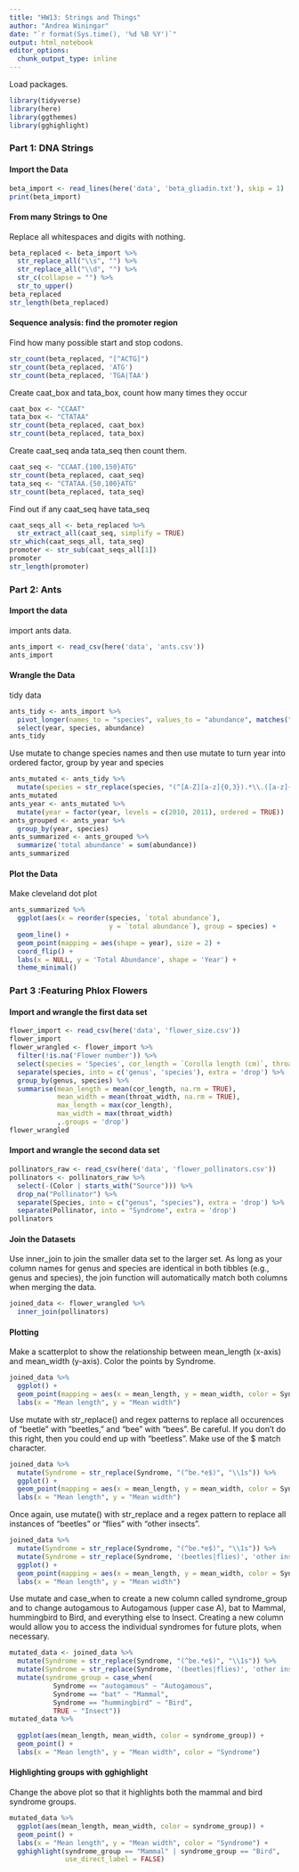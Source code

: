 ```yaml
---
title: "HW13: Strings and Things"
author: "Andrea Winingar"
date: "`r format(Sys.time(), '%d %B %Y')`"
output: html_notebook
editor_options: 
  chunk_output_type: inline
---
```


Load packages.

```r
library(tidyverse)
library(here)
library(ggthemes)
library(gghighlight)
```

### Part 1: DNA Strings

#### Import the Data

```r
beta_import <- read_lines(here('data', 'beta_gliadin.txt'), skip = 1)
print(beta_import)
```

#### From many Strings to One

Replace all whitespaces and digits with nothing. 

```r
beta_replaced <- beta_import %>% 
  str_replace_all("\\s", "") %>% 
  str_replace_all("\\d", "") %>% 
  str_c(collapse = "") %>% 
  str_to_upper()
beta_replaced
str_length(beta_replaced)
```

#### Sequence analysis: find the promoter region

Find how many possible start and stop codons.

```r
str_count(beta_replaced, "[^ACTG]")
str_count(beta_replaced, 'ATG')
str_count(beta_replaced, 'TGA|TAA')
```

Create caat_box and tata_box, count how many times they occur

```r
caat_box <- "CCAAT"
tata_box <- "CTATAA"
str_count(beta_replaced, caat_box)
str_count(beta_replaced, tata_box)
```

Create caat_seq anda tata_seq then count them.

```r
caat_seq <- "CCAAT.{100,150}ATG"
str_count(beta_replaced, caat_seq)
tata_seq <- "CTATAA.{50,100}ATG"
str_count(beta_replaced, tata_seq)
```

Find out if any caat_seq have tata_seq

```r
caat_seqs_all <- beta_replaced %>% 
  str_extract_all(caat_seq, simplify = TRUE)
str_which(caat_seqs_all, tata_seq)
promoter <- str_sub(caat_seqs_all[1])
promoter
str_length(promoter)
```

### Part 2: Ants

#### Import the data

import ants data.

```r
ants_import <- read_csv(here('data', 'ants.csv'))
ants_import
```

#### Wrangle the Data

tidy data

```r
ants_tidy <- ants_import %>% 
  pivot_longer(names_to = "species", values_to = "abundance", matches("[A-Z].+\\..+", ignore.case = FALSE)) %>% 
  select(year, species, abundance)
ants_tidy
```

Use mutate to change species names and then use mutate to turn year into ordered factor, group by year and species

```r
ants_mutated <- ants_tidy %>% 
  mutate(species = str_replace(species, "(^[A-Z][a-z]{0,3}).*\\.([a-z]{1,4}).*", "\\1\\2"))
ants_mutated
ants_year <- ants_mutated %>% 
  mutate(year = factor(year, levels = c(2010, 2011), ordered = TRUE))
ants_grouped <- ants_year %>% 
  group_by(year, species)
ants_summarized <- ants_grouped %>% 
  summarize('total abundance' = sum(abundance))
ants_summarized
```

#### Plot the Data

Make cleveland dot plot

```r
ants_summarized %>% 
  ggplot(aes(x = reorder(species, `total abundance`),
                         y = `total abundance`), group = species) +
  geom_line() +
  geom_point(mapping = aes(shape = year), size = 2) +
  coord_flip() +
  labs(x = NULL, y = 'Total Abundance', shape = 'Year') +
  theme_minimal()
```

### Part 3 :Featuring Phlox Flowers

#### Import and wrangle the first data set

```r
flower_import <- read_csv(here('data', 'flower_size.csv'))
flower_import
flower_wrangled <- flower_import %>% 
  filter(!is.na('Flower number')) %>% 
  select(species = 'Species', cor_length = `Corolla length (cm)`, throat_width = `Corolla width throat (cm)`) %>% 
  separate(species, into = c('genus', 'species'), extra = 'drop') %>% 
  group_by(genus, species) %>% 
  summarise(mean_length = mean(cor_length, na.rm = TRUE),
            mean_width = mean(throat_width, na.rm = TRUE),
            max_length = max(cor_length),
            max_width = max(throat_width)
            ,.groups = 'drop')
flower_wrangled
```

#### Import and wrangle the second data set

```r
pollinators_raw <- read_csv(here('data', 'flower_pollinators.csv'))
pollinators <- pollinators_raw %>% 
  select(-(Color | starts_with("Source"))) %>% 
  drop_na("Pollinator") %>% 
  separate(Species, into = c("genus", "species"), extra = 'drop') %>% 
  separate(Pollinator, into = "Syndrome", extra = 'drop')
pollinators
```

#### Join the Datasets

Use inner_join to join the smaller data set to the larger set. As long as your column names for genus and species are identical in both tibbles (e.g., genus and species), the join function will automatically match both columns when merging the data.

```r
joined_data <- flower_wrangled %>% 
  inner_join(pollinators)
```

#### Plotting

Make a scatterplot to show the relationship between mean_length (x-axis) and mean_width (y-axis). Color the points by Syndrome.

```r
joined_data %>% 
  ggplot() +
  geom_point(mapping = aes(x = mean_length, y = mean_width, color = Syndrome)) +
  labs(x = "Mean length", y = "Mean width")
```

Use mutate with str_replace() and regex patterns to replace all occurences of “beetle” with “beetles,” and “bee” with “bees”. Be careful. If you don’t do this right, then you could end up with “beetless”. Make use of the $ match character.

```r
joined_data %>% 
  mutate(Syndrome = str_replace(Syndrome, "(^be.*e$)", "\\1s")) %>%
  ggplot() +
  geom_point(mapping = aes(x = mean_length, y = mean_width, color = Syndrome)) +
  labs(x = "Mean length", y = "Mean width")
```

Once again, use mutate() with str_replace and a regex pattern to replace all instances of “beetles” or “flies” with “other insects”.

```r
joined_data %>% 
  mutate(Syndrome = str_replace(Syndrome, "(^be.*e$)", "\\1s")) %>%
  mutate(Syndrome = str_replace(Syndrome, '(beetles|flies)', 'other insects')) %>% 
  ggplot() +
  geom_point(mapping = aes(x = mean_length, y = mean_width, color = Syndrome)) +
  labs(x = "Mean length", y = "Mean width")
```

Use mutate and case_when to create a new column called syndrome_group and to change autogamous to Autogamous (upper case A), bat to Mammal, hummingbird to Bird, and everything else to Insect. Creating a new column would allow you to access the individual syndromes for future plots, when necessary.

```r
mutated_data <- joined_data %>% 
  mutate(Syndrome = str_replace(Syndrome, "(^be.*e$)", "\\1s")) %>%
  mutate(Syndrome = str_replace(Syndrome, '(beetles|flies)', 'other insects')) %>% 
  mutate(syndrome_group = case_when(
           Syndrome == "autogamous" ~ "Autogamous",
           Syndrome == "bat" ~ "Mammal",
           Syndrome == "hummingbird" ~ "Bird",
           TRUE ~ "Insect"))
mutated_data %>% 
  
  ggplot(aes(mean_length, mean_width, color = syndrome_group)) +
  geom_point() +
  labs(x = "Mean length", y = "Mean width", color = "Syndrome")
```

#### Highlighting groups with gghighlight

Change the above plot so that it highlights both the mammal and bird syndrome groups. 

```r
mutated_data %>%
  ggplot(aes(mean_length, mean_width, color = syndrome_group)) +
  geom_point() +
  labs(x = "Mean length", y = "Mean width", color = "Syndrome") +
  gghighlight(syndrome_group == "Mammal" | syndrome_group == "Bird",
              use_direct_label = FALSE)
```














